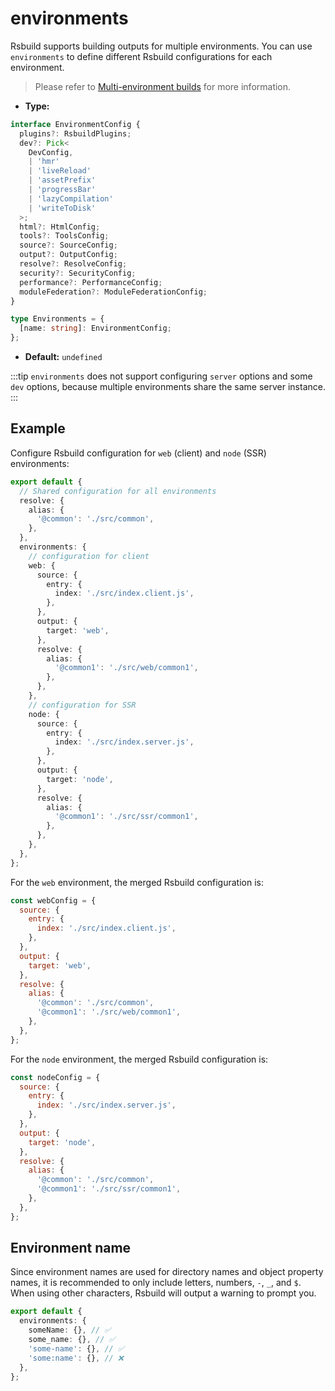 # environments

Rsbuild supports building outputs for multiple environments. You can use `environments` to define different Rsbuild configurations for each environment.

> Please refer to [Multi-environment builds](/guide/advanced/environments) for more information.

- **Type:**

```ts
interface EnvironmentConfig {
  plugins?: RsbuildPlugins;
  dev?: Pick<
    DevConfig,
    | 'hmr'
    | 'liveReload'
    | 'assetPrefix'
    | 'progressBar'
    | 'lazyCompilation'
    | 'writeToDisk'
  >;
  html?: HtmlConfig;
  tools?: ToolsConfig;
  source?: SourceConfig;
  output?: OutputConfig;
  resolve?: ResolveConfig;
  security?: SecurityConfig;
  performance?: PerformanceConfig;
  moduleFederation?: ModuleFederationConfig;
}

type Environments = {
  [name: string]: EnvironmentConfig;
};
```

- **Default:** `undefined`

:::tip
`environments` does not support configuring `server` options and some `dev` options, because multiple environments share the same server instance.
:::

## Example

Configure Rsbuild configuration for `web` (client) and `node` (SSR) environments:

```ts title="rsbuild.config.ts"
export default {
  // Shared configuration for all environments
  resolve: {
    alias: {
      '@common': './src/common',
    },
  },
  environments: {
    // configuration for client
    web: {
      source: {
        entry: {
          index: './src/index.client.js',
        },
      },
      output: {
        target: 'web',
      },
      resolve: {
        alias: {
          '@common1': './src/web/common1',
        },
      },
    },
    // configuration for SSR
    node: {
      source: {
        entry: {
          index: './src/index.server.js',
        },
      },
      output: {
        target: 'node',
      },
      resolve: {
        alias: {
          '@common1': './src/ssr/common1',
        },
      },
    },
  },
};
```

For the `web` environment, the merged Rsbuild configuration is:

```js
const webConfig = {
  source: {
    entry: {
      index: './src/index.client.js',
    },
  },
  output: {
    target: 'web',
  },
  resolve: {
    alias: {
      '@common': './src/common',
      '@common1': './src/web/common1',
    },
  },
};
```

For the `node` environment, the merged Rsbuild configuration is:

```js
const nodeConfig = {
  source: {
    entry: {
      index: './src/index.server.js',
    },
  },
  output: {
    target: 'node',
  },
  resolve: {
    alias: {
      '@common': './src/common',
      '@common1': './src/ssr/common1',
    },
  },
};
```

## Environment name

Since environment names are used for directory names and object property names, it is recommended to only include letters, numbers, `-`, `_`, and `$`. When using other characters, Rsbuild will output a warning to prompt you.

```ts
export default {
  environments: {
    someName: {}, // ✅
    some_name: {}, // ✅
    'some-name': {}, // ✅
    'some:name': {}, // ❌
  },
};
```
